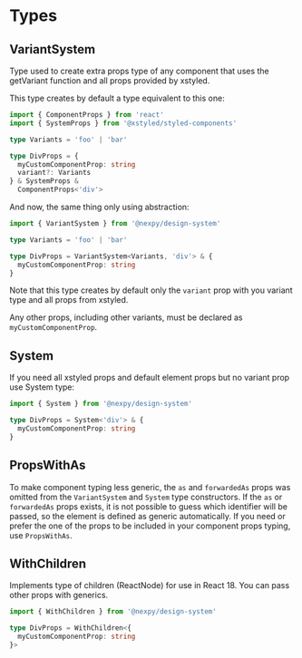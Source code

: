 
<Meta title='Docs/Exports/Types' />

# Types

## VariantSystem

Type used to create extra props type of any component that uses the
getVariant function and all props provided by xstyled.

This type creates by default a type equivalent to this one:

```ts
import { ComponentProps } from 'react'
import { SystemProps } from '@xstyled/styled-components'

type Variants = 'foo' | 'bar'

type DivProps = {
  myCustomComponentProp: string
  variant?: Variants
} & SystemProps &
  ComponentProps<'div'>
```

And now, the same thing only using abstraction:

```ts
import { VariantSystem } from '@nexpy/design-system'

type Variants = 'foo' | 'bar'

type DivProps = VariantSystem<Variants, 'div'> & {
  myCustomComponentProp: string
}
```

Note that this type creates by default only the `variant` prop with you variant type and all props from xstyled.

Any other props, including other variants, must be declared as `myCustomComponentProp`.

## System

If you need all xstyled props and default element props but no variant prop use System type:

```ts
import { System } from '@nexpy/design-system'

type DivProps = System<'div'> & {
  myCustomComponentProp: string
}
```

## PropsWithAs

To make component typing less generic, the `as` and `forwardedAs` props was omitted
from the `VariantSystem` and `System` type constructors. If the `as` or `forwardedAs`
props exists, it is not possible to guess which identifier will be passed, so the
element is defined as generic automatically. If you need or prefer the one of the
props to be included in your component props typing, use `PropsWithAs`.

## WithChildren

Implements type of children (ReactNode) for use in React 18. You can pass other props with generics.

```ts
import { WithChildren } from '@nexpy/design-system'

type DivProps = WithChildren<{
  myCustomComponentProp: string
}>
```
